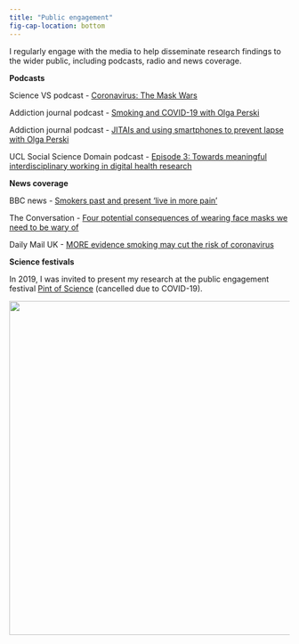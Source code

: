 ```yaml
---
title: "Public engagement"
fig-cap-location: bottom
---
```


I regularly engage with the media to help disseminate research findings to the wider public, including podcasts, radio and news coverage.

**Podcasts**

Science VS podcast - <a href="https://gimletmedia.com/shows/science-vs/xjheev2/coronavirus-the-mask-wars">Coronavirus: The Mask Wars</a>

Addiction journal podcast - <a href="https://podcasts.apple.com/us/podcast/smoking-and-covid-19-with-olga-perski/id1511420493?i=1000473451511">Smoking and COVID-19 with Olga Perski</a>

Addiction journal podcast - <a href="https://podcasts.apple.com/us/podcast/jitais-and-using-smartphones-to-prevent-lapse-with/id1511420493?i=1000539870700">JITAIs and using smartphones to prevent lapse with Olga Perski</a>

UCL Social Science Domain podcast - <a href="https://soundcloud.com/uclsound/towards-meaningful-interdisciplinary-working-in-digital-health-research">Episode 3: Towards meaningful interdisciplinary working in digital health research</a>

**News coverage**

BBC news - <a href="https://www.bbc.com/news/health-50813228">Smokers past and present 'live in more pain'</a>

The Conversation - <a href="https://theconversation.com/four-potential-consequences-of-wearing-face-masks-we-need-to-be-wary-of-140273">Four potential consequences of wearing face masks we need to be wary of</a>

Daily Mail UK - <a href="https://www.dailymail.co.uk/news/article-8264635/More-proof-smokers-risk-catching-coronavirus-expert-admits-weird.html">MORE evidence smoking may cut the risk of coronavirus</a>

**Science festivals**

In 2019, I was invited to present my research at the public engagement festival <a href="https://pintofscience.com/">Pint of Science</a> (cancelled due to COVID-19). 

<img src="images/media.jpg" figcaption="Photo by Unsplash" class="center" width = "600">
